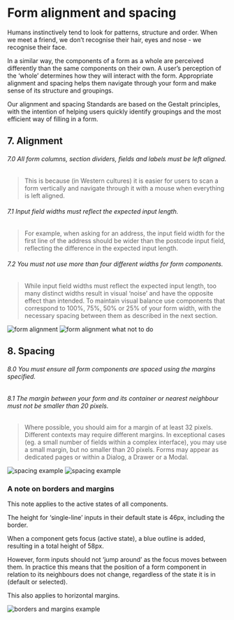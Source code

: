 
<Meta title="Forms/Alignment and spacing" />

# Form alignment and spacing
Humans instinctively tend to look for patterns, structure and order. When we meet a friend, we don’t recognise their
hair, eyes and nose - we recognise their face.

In a similar way, the components of a form as a whole are perceived differently than the same components on their own.
A user’s perception of the ‘whole’ determines how they will interact with the form.
Appropriate alignment and spacing helps them navigate through your form and make sense of its structure and groupings.

Our alignment and spacing Standards are based on the Gestalt principles, with the intention of helping users
quickly identify groupings and the most efficient way of filling in a form.

## 7. Alignment

###### 7.0 All form columns, section dividers, fields and labels *must* be left aligned.
> This is because (in Western cultures) it is easier for users to scan a form vertically and navigate through it with a mouse when everything is left aligned.

###### 7.1 Input field widths *must* reflect the expected input length.
> For example, when asking for an address, the input field width for the first line of the address should be wider than the postcode input  field, reflecting the difference in the expected input length.

###### 7.2 You must not use more than four different widths for form components.
> While input field widths must reflect the expected input length, too many distinct widths result in visual ‘noise’ and have the opposite effect than intended. To maintain visual balance use components that correspond to 100%, 75%, 50% or 25% of your form width, with the necessary spacing between them as described in the next section.

<img src="/alignment_do.svg" alt="form alignment" />

<img src="/alignment_dont.svg" alt="form alignment what not to do" />

## 8. Spacing
###### 8.0 You *must* ensure all form components are spaced using the margins specified.
###### 8.1 The margin between your form and its container or nearest neighbour *must not* be smaller than 20 pixels.
> Where possible, you should aim for a margin of at least 32 pixels. Different contexts may require different margins. In exceptional cases (eg. a small number of fields within a complex interface), you may use a small margin, but no smaller than 20 pixels. Forms may appear as dedicated pages or within a Dialog, a Drawer or a Modal.

<img src="/spacing_1.svg" alt="spacing example" />

<img src="/spacing_2.svg" alt="spacing example" />

### A note on borders and margins

This note applies to the active states of all components.

The height for ‘single-line’ inputs in their default state is 46px, including the border.

When a component gets focus (active state), a blue outline is added, resulting in a total height of 58px.

However, form inputs should not ‘jump around’ as the focus moves between them. In practice this means that the position of a form component in relation to its neighbours does not change, regardless of the state it is in (default or selected).

This also applies to horizontal margins.

<img src="/borders_margins_note.svg" alt="borders and margins example" />

